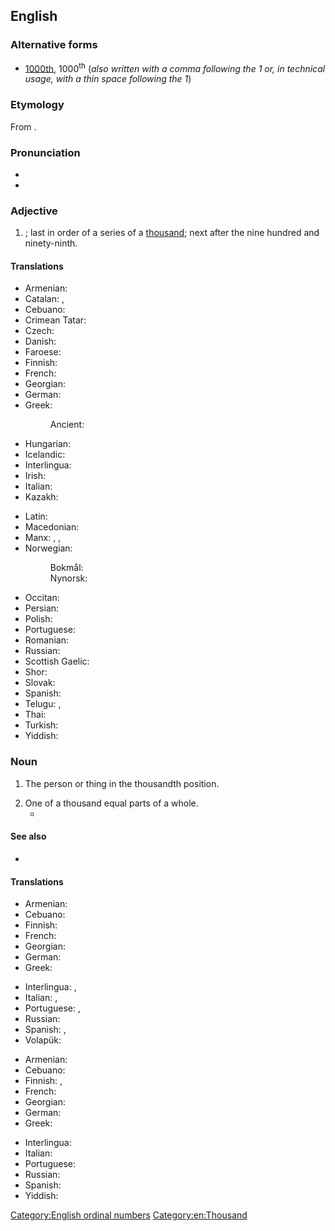 ==English==
{{number box|en|1000}}

===Alternative forms===
*{{q|abbreviations}} [[1000th]], 1000<sup>th</sup> (''also written with a comma following the 1 or, in technical usage, with a thin space following the 1'')

===Etymology===
From {{suffix|en|thousand|th|pos2=suffix forming an ordinal number}}.

===Pronunciation===
* {{IPA|en|/ˈθaʊzəntθ/}}
* {{hyphenation|en|thou|sandth}}

===Adjective===
{{en-adj|-}}

# {{form of|en|The [[ordinal numeral]] form|one thousand}}; last in order of a series of a [[thousand]]; next after the nine hundred and ninety-ninth.

====Translations====
{{trans-top-also|ordinal form of 1000|1000th}}
* Armenian: {{t+|hy|հազարերորդ}}
* Catalan: {{t|ca|mil·lèsim}}, {{t|ca|milè}}
* Cebuano: {{t|ceb|ikalibo}}
* Crimean Tatar: {{t|crh|biñinci}}
* Czech: {{t+|cs|tisící}}
* Danish: {{t+|da|tusinde}}
* Faroese: {{t|fo|túsundi}}
* Finnish: {{t+|fi|tuhannes}}
* French: {{t+|fr|millième}}
* Georgian: {{t|ka|მეათასე}}
* German: {{t+|de|tausendste}}
* Greek: {{t+|el|χιλιοστός}}
*: Ancient: {{t|grc|χιλιοστός}}
* Hungarian: {{t+|hu|ezredik}}
* Icelandic: {{t|is|þúsundasti}}
* Interlingua: {{t|ia|millesime}}
* Irish: {{t|ga|míliú}}
* Italian: {{t+|it|millesimo}}
* Kazakh: {{t|kk|мыңыншы|sc=Cyrl}}
{{trans-mid}}
* Latin: {{t|la|millēsimus}}
* Macedonian: {{t|mk|илјадити}}
* Manx: {{t|gv|jeih cheeadoo}}, {{t|gv|millioo}}, {{t|gv|thousaneoo}}
* Norwegian:
*: Bokmål: {{t|nb|tusende}}
*: Nynorsk: {{t|nn|tusende}}
* Occitan: {{t|oc|milen}}
* Persian: {{t+|fa|هزارم|tr=hezârom}}
* Polish: {{t+|pl|tysięczny}}
* Portuguese: {{t+|pt|milésimo}}
* Romanian: {{t+|ro|miilea}}
* Russian: {{t+|ru|ты́сячный}}
* Scottish Gaelic: {{t|gd|mìleamh}}
* Shor: {{t|cjs|муӊынчы}}
* Slovak: {{t|sk|tisíci}}
* Spanish: {{t+|es|milésimo}}
* Telugu: {{t|te|వెయ్యవ}}, {{t|te|వెయ్యో}}
* Thai: {{t|th|ที่หนึ่งพัน|tr=tíi-nùeng-pan}}
* Turkish: {{t+|tr|bininci}}
* Yiddish: {{t|yi|טויזנטסט}}
{{trans-bottom}}

===Noun===
{{en-noun}}

# {{lb|en|singular only}} The person or thing in the thousandth position.
# One of a thousand equal parts of a whole.
#* {{quote-text|en|year=1890|author={{w|Oscar Wilde}}|title=The Picture of Dorian Gray|chapter=XIV|passage="Ah, Alan," murmured Dorian with a sigh, "I wish you had a '''thousandth''' part of the pity for me that I have for you."}}

====See also====
* {{l|en|one-thousandth}}

====Translations====
{{trans-top|the person or thing in the thousandth position}}
* Armenian: {{t+|hy|հազարերորդ}}
* Cebuano: {{t|ceb|ikalibo}}
* Finnish: {{t+|fi|tuhannes}}
* French: {{t+|fr|millième|m|f}}
* Georgian: {{t|ka|მეათასე}}
* German: {{t|de|Tausendste|m|f|n}}
* Greek: {{t+|el|χιλιοστός}}
{{trans-mid}}
* Interlingua: {{t|ia|millesimo|m}}, {{t|ia|millesima|f}}
* Italian: {{t+|it|millesimo|m}}, {{t|it|millesima|f}}
* Portuguese: {{t+|pt|milésimo|m}}, {{t|pt|milésima|f}}
* Russian: {{t+|ru|ты́сячный|m}}
* Spanish: {{t+|es|milésimo|m}}, {{t+|es|milésima|f}}
* Volapük: {{t+|vo|milid}}
{{trans-bottom}}

{{trans-top|one of a thousand equal parts of a whole}}
* Armenian: {{t+|hy|հազարերորդ}}
* Cebuano: {{t|ceb|sikalibo}}
* Finnish: {{t+|fi|tuhannes}}, {{t+|fi|tuhannesosa}}
* French: {{t+|fr|millième|m}}
* Georgian: {{t|ka|მეათასედი}}
* German: {{t|de|Tausendstel|n}}
* Greek: {{t+|el|χιλιοστό|n}}
{{trans-mid}}
* Interlingua: {{t|ia|millesimo}}
* Italian: {{t+|it|millesimo|m}}
* Portuguese: {{t+|pt|milésimo|m}}
* Russian: {{t|ru|одна́ ты́сячная|f}}
* Spanish: {{t+|es|milésimo|m}}
* Yiddish: {{t|yi|טויזנטסטל|n}}
{{trans-bottom}}

[[Category:English ordinal numbers]]
[[Category:en:Thousand]]